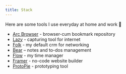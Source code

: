 ```yaml
---
title: Stack
---
```


Here are some tools I use everyday at home and work 🚀

- [Arc Browser](https://https://arc.net/) - browser-cum bookmark repository
- [Lazy](https://lazy.so/) - capturing tool for internet
- [Folk](https://www.folk.app/) - my default crm for networking
- [Bear](https://bear.app/) – notes and to-dos management
- [Flow](https://www.flow.app/) - my time manager
- [Framer](https://www.framer.com/) - no-code website builder
- [ProtoPie](https://www.protopie.io/) - prototyping tool
